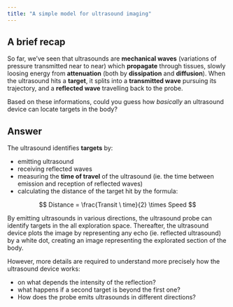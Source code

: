 ```yaml
---
title: "A simple model for ultrasound imaging"
---
```


## A brief recap

So far, we've seen that ultrasounds are **mechanical waves** (variations of pressure transmitted near to near) which **propagate** through tissues, slowly loosing energy from **attenuation** (both by **dissipation** and **diffusion**). When the ultrasound hits a **target**, it splits into a **transmitted wave** pursuing its trajectory, and a **reflected wave** travelling back to the probe.

Based on these informations, could you guess how *basically* an ultrasound device can locate targets in the body?

::: {.callout-note collapse="true"}
## Answer

The ultrasound identifies **targets** by:

- emitting ultrasound
- receiving reflected waves
- measuring the **time of travel** of the ultrasound (ie. the time between emission and reception of reflected waves)
- calculating the distance of the target hit by the formula:

$$
Distance = \frac{Transit \ time}{2} \times Speed
$$
:::

By emitting ultrasounds in various directions, the ultrasound probe can identify targets in the all exploration space. Thereafter, the ultrasound device plots the image by representing any echo (ie. reflected ultrasound) by a white dot, creating an image representing the explorated section of the body.

However, more details are required to understand more precisely how the ultrasound device works:

- on what depends the intensity of the reflection?
- what happens if a second target is beyond the first one?
- How does the probe emits ultrasounds in different directions?
